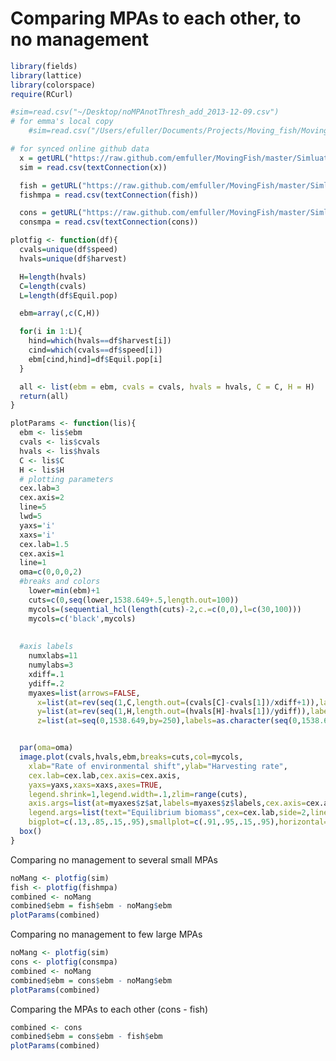 # Comparing MPAs to each other, to no management

```r
library(fields)
library(lattice)
library(colorspace)
require(RCurl)
```


```r
#sim=read.csv("~/Desktop/noMPAnotThresh_add_2013-12-09.csv")
# for emma's local copy
	#sim=read.csv("/Users/efuller/Documents/Projects/Moving_fish/MovingFish/Simluations/Aspatial_fast/Data/nothresh/noMPAnotThresh_add_2013-12-09.csv")

# for synced online github data
  x = getURL("https://raw.github.com/emfuller/MovingFish/master/Simluations/Aspatial_fast/Data/nothresh/noMPAnotThresh_add_2013-12-09.csv?token=3235371__eyJzY29wZSI6IlJhd0Jsb2I6ZW1mdWxsZXIvTW92aW5nRmlzaC9tYXN0ZXIvU2ltbHVhdGlvbnMvQXNwYXRpYWxfZmFzdC9EYXRhL25vdGhyZXNoL25vTVBBbm90VGhyZXNoX2FkZF8yMDEzLTEyLTA5LmNzdiIsImV4cGlyZXMiOjEzOTEyNjg5OTB9--e041d4ef68764b1fc49140c128bda685c6f740f3")
  sim = read.csv(textConnection(x))

  fish = getURL("https://raw.github.com/emfuller/MovingFish/master/Simluations/Aspatial_fast/Data/nothresh/fishMPAnotThresh_add_2013-12-09.csv?token=3235371__eyJzY29wZSI6IlJhd0Jsb2I6ZW1mdWxsZXIvTW92aW5nRmlzaC9tYXN0ZXIvU2ltbHVhdGlvbnMvQXNwYXRpYWxfZmFzdC9EYXRhL25vdGhyZXNoL2Zpc2hNUEFub3RUaHJlc2hfYWRkXzIwMTMtMTItMDkuY3N2IiwiZXhwaXJlcyI6MTM5MTI2OTAzM30%3D--f35f2593a7e901c900188fadca920fdd68a57e35")
  fishmpa = read.csv(textConnection(fish))

  cons = getURL("https://raw.github.com/emfuller/MovingFish/master/Simluations/Aspatial_fast/Data/nothresh/consMPAnotThresh_add_2014-01-23.csv?token=3235371__eyJzY29wZSI6IlJhd0Jsb2I6ZW1mdWxsZXIvTW92aW5nRmlzaC9tYXN0ZXIvU2ltbHVhdGlvbnMvQXNwYXRpYWxfZmFzdC9EYXRhL25vdGhyZXNoL2NvbnNNUEFub3RUaHJlc2hfYWRkXzIwMTQtMDEtMjMuY3N2IiwiZXhwaXJlcyI6MTM5MTI2OTA3Mn0%3D--ffb8451d33daaeab48f8b3be3357cacbda0aadbb")
  consmpa = read.csv(textConnection(cons))
```

```r
plotfig <- function(df){
  cvals=unique(df$speed)
  hvals=unique(df$harvest)

  H=length(hvals)
  C=length(cvals)
  L=length(df$Equil.pop)

  ebm=array(,c(C,H))

  for(i in 1:L){
    hind=which(hvals==df$harvest[i])
    cind=which(cvals==df$speed[i])
    ebm[cind,hind]=df$Equil.pop[i]
  }

  all <- list(ebm = ebm, cvals = cvals, hvals = hvals, C = C, H = H)
  return(all)
}

plotParams <- function(lis){
  ebm <- lis$ebm
  cvals <- lis$cvals
  hvals <- lis$hvals
  C <- lis$C
  H <- lis$H
  # plotting parameters
  cex.lab=3
  cex.axis=2
  line=5
  lwd=5
  yaxs='i'
  xaxs='i'
  cex.lab=1.5
  cex.axis=1
  line=1
  oma=c(0,0,0,2)
  #breaks and colors
    lower=min(ebm)+1
    cuts=c(0,seq(lower,1538.649+.5,length.out=100))
    mycols=(sequential_hcl(length(cuts)-2,c.=c(0,0),l=c(30,100)))
    mycols=c('black',mycols)
    
    
  #axis labels
    numxlabs=11
    numylabs=3
    xdiff=.1
    ydiff=.2
    myaxes=list(arrows=FALSE,
      x=list(at=rev(seq(1,C,length.out=(cvals[C]-cvals[1])/xdiff+1)),labels=as.character(round(seq(cvals[1],cvals[C],by=xdiff),2))),
      y=list(at=rev(seq(1,H,length.out=(hvals[H]-hvals[1])/ydiff)),labels=as.character(round(seq(hvals[1],hvals[H],by=ydiff),2))),
      z=list(at=seq(0,1538.649,by=250),labels=as.character(seq(0,1538.649,by=250))))


  par(oma=oma)
  image.plot(cvals,hvals,ebm,breaks=cuts,col=mycols,
    xlab="Rate of environmental shift",ylab="Harvesting rate",
  	cex.lab=cex.lab,cex.axis=cex.axis, 
  	yaxs=yaxs,xaxs=xaxs,axes=TRUE,
  	legend.shrink=1,legend.width=.1,zlim=range(cuts),
  	axis.args=list(at=myaxes$z$at,labels=myaxes$z$labels,cex.axis=cex.axis),
  	legend.args=list(text="Equilibrium biomass",cex=cex.lab,side=2,line=0.5,las=0),
  	bigplot=c(.13,.85,.15,.95),smallplot=c(.91,.95,.15,.95),horizontal=FALSE)
  box()
}
```


Comparing no management to several small MPAs

```r
noMang <- plotfig(sim)
fish <- plotfig(fishmpa)
combined <- noMang
combined$ebm = fish$ebm - noMang$ebm
plotParams(combined)
```

Comparing no management to few large MPAs

```r
noMang <- plotfig(sim)
cons <- plotfig(consmpa)
combined <- noMang
combined$ebm = cons$ebm - noMang$ebm
plotParams(combined)
```

Comparing the MPAs to each other (cons - fish)

```r
combined <- cons
combined$ebm = cons$ebm - fish$ebm
plotParams(combined)
```